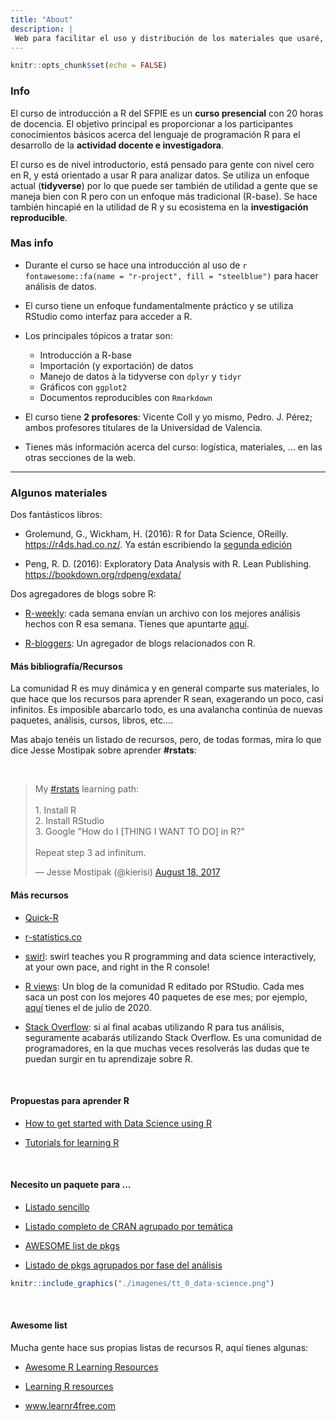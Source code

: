 ```yaml
---
title: "About"
description: |
 Web para facilitar el uso y distribución de los materiales que usaré,  [`pedro.j.perez@uv.es`](mailto:pedro.j.perez@uv.es), en el curso de introducción a R del SFPIE en 2022.
---
```


```r
knitr::opts_chunk$set(echo = FALSE)
```

### Info

El curso de introducción a R del SFPIE es un **curso presencial** con 20 horas de docencia. El objetivo principal es proporcionar a los participantes conocimientos básicos acerca del lenguaje de programación R para el desarrollo de la **actividad docente e investigadora**.

El curso es de nivel introductorio, está pensado para gente con nivel cero en R, y está orientado a usar R para analizar datos. Se utiliza un enfoque actual (**tidyverse**) por lo que puede ser también de utilidad a gente que se maneja bien con R pero con un enfoque más tradicional (R-base). Se hace también hincapié en la utilidad de R y su ecosistema en la  **investigación reproducible**.

### Mas info

- Durante el curso se hace una introducción al uso de `r fontawesome::fa(name = "r-project", fill = "steelblue")` para hacer análisis de datos.

- El curso tiene un enfoque fundamentalmente práctico y se utiliza RStudio como interfaz para acceder a R. 

- Los principales tópicos a tratar son:  

  - Introducción a R-base  
  - Importación (y exportación) de datos 
  - Manejo de datos à la tidyverse con `dplyr` y `tidyr`  
  - Gráficos con `ggplot2`  
  - Documentos reproducibles con `Rmarkdown`  


- El curso tiene **2 profesores**: Vicente Coll y yo mismo, Pedro. J. Pérez; ambos profesores titulares de la Universidad de Valencia.

- Tienes más información acerca del curso: logística, materiales, ... en las otras secciones de la web.

-----------------


### Algunos materiales


Dos fantásticos libros:

- Grolemund, G., Wickham, H. (2016): R for Data Science, OReilly. <https://r4ds.had.co.nz/>{target="_blank"}. Ya están escribiendo la [segunda edición](https://r4ds.hadley.nz/)

-  Peng, R. D. (2016): Exploratory Data Analysis with R. Lean Publishing. <https://bookdown.org/rdpeng/exdata/>{target="_blank"}

Dos agregadores de blogs sobre R:

 - [R-weekly](https://rweekly.org/){target="_blank"}: cada semana envían un archivo con los mejores análisis hechos con R esa semana. Tienes que apuntarte [aquí](https://feedburner.google.com/fb/a/mailverify?uri=rweekly&loc=en_US).
    
- [R-bloggers](https://www.r-bloggers.com/){target="_blank"}: Un agregador de blogs relacionados con R.
    

#### Más bibliografía/Recursos

La comunidad R es muy dinámica y en general comparte sus materiales, lo que hace que los recursos para aprender R sean, exagerando un poco, casi infinitos. Es imposible abarcarlo todo, es una avalancha continúa de nuevas paquetes, análisis, cursos, libros, etc....

Mas abajo tenéis un listado de recursos, pero, de todas formas, mira lo que dice Jesse Mostipak sobre aprender **#rstats**:

<br>

<blockquote class="twitter-tweet" data-dnt="true" data-theme="dark"><p lang="en" dir="ltr">My <a href="https://twitter.com/hashtag/rstats?src=hash&amp;ref_src=twsrc%5Etfw">#rstats</a> learning path:<br><br>1. Install R<br>2. Install RStudio<br>3. Google &quot;How do I [THING I WANT TO DO] in R?&quot;<br><br>Repeat step 3 ad infinitum.</p>&mdash; Jesse Mostipak (@kierisi) <a href="https://twitter.com/kierisi/status/898534740051062785?ref_src=twsrc%5Etfw">August 18, 2017</a></blockquote> <script async src="https://platform.twitter.com/widgets.js" charset="utf-8"></script> 


#### Más recursos

  - [Quick-R](http://www.statmethods.net/){target="_blank"}
    
  - [r-statistics.co](http://r-statistics.co/){target="_blank"}
  
  - [swirl](https://swirlstats.com/): swirl teaches you R programming and data science interactively, at your own pace, and right in the R console!

  - [R views](https://rviews.rstudio.com/){target="_blank"}: Un blog de la comunidad R editado por RStudio. Cada mes saca un post con los mejores 40 paquetes de ese mes; por ejemplo, [aquí](https://rviews.rstudio.com/2020/08/27/july-2020-top-40-new-cran-packages/) tienes el de julio de 2020.

  - [Stack Overflow](http://stackoverflow.com/questions/tagged/r){target="_blank"}: si al final acabas utilizando R para tus análisis, seguramente acabarás utilizando Stack Overflow. Es una comunidad de programadores, en la que muchas veces resolverás las dudas que te puedan surgir en tu aprendizaje sobre R. 

<br>

#### Propuestas para aprender R

  - [How to get started with Data Science using R](https://www.r-bloggers.com/how-to-get-started-with-data-science-using-r/){target="_blank"}

  - [Tutorials for learning R](https://www.r-bloggers.com/how-to-learn-r-2/#h.nl3rvdr3ycsc){target="_blank"}

<br>

#### Necesito un paquete para ...   

  - [Listado sencillo](https://support.rstudio.com/hc/en-us/articles/201057987-Quick-list-of-useful-R-packages){target="_blank"}
    
  - [Listado completo de CRAN agrupado por temática](https://www.rdocumentation.org/taskviews#Bayesian){target="_blank"}


  - [AWESOME list de pkgs](https://github.com/qinwf/awesome-R){target="_blank"}


  - [Listado de pkgs agrupados por fase del análisis](https://github.com/rstudio/RStartHere?utm_content=buffercf5d8&utm_medium=social&utm_source=twitter.com&utm_campaign=buffer){target="_blank"}


```r
knitr::include_graphics("./imagenes/tt_0_data-science.png")
```


<br>

#### Awesome list

Mucha gente hace sus propias listas de recursos R, aquí tienes algunas:


- [Awesome R Learning Resources](https://github.com/iamericfletcher/awesome-r-learning-resources){target="_blank"}  

- [Learning R resources](https://github.com/Joscelinrocha/Learning-R-Resources){target="_blank"}

- [www.learnr4free.com](https://www.learnr4free.com/){target="_blank"}

<br>




